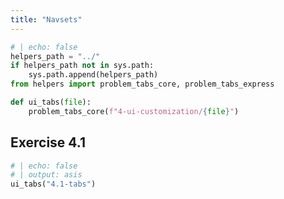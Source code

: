 ```yaml
---
title: "Navsets"
---
```

```python
# | echo: false
helpers_path = "../"
if helpers_path not in sys.path:
    sys.path.append(helpers_path)
from helpers import problem_tabs_core, problem_tabs_express

def ui_tabs(file):
    problem_tabs_core(f"4-ui-customization/{file}")


```

## Exercise 4.1

```python
# | echo: false
# | output: asis
ui_tabs("4.1-tabs")
```